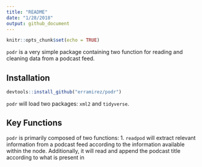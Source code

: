 ```yaml
---
title: "README"
date: "1/28/2018"
output: github_document
---
```


```r
knitr::opts_chunk$set(echo = TRUE)
```

`podr` is a very simple package containing two function for reading and cleaning data from a podcast feed. 

## Installation
```r
devtools::install_github("erramirez/podr")
```

`podr` will load two packages: `xml2` and `tidyverse`.

## Key Functions

`podr` is primarily composed of two functions:
1. `readpod` will extract relevant information from a podcast feed according to the information available within the <item> node. Additionally, it will read and append the podcast title according to what is present in <channel><title>.
2. `cleapod` will read a data frame created with `readpod` and reduce to a tibble with four variables:
  + podtitle: the title of the podcast
  + title: the episdoe title
  + date: the date the episode was published
  + showlength: the duration of the podcast in seconds
`cleanpod` is primarily used to clean up the date and duration information in a podcast feed in order to make it computable. 

## Usage  
Let't say you were really interested in learning how much time you spent listening to your favorite podcat, **Jordan, Jesse Go!**, in 2017. 

First we would use `readpod` to read the podcast feed. 

```r
library(podr)

jjgo <- readpod("http://thornmorris.libsyn.com/rss")

jjgo
```

We can then use `cleanpod` to clean up the podcast data to something usable to answer our question. 

```r
jjgoclean <- cleanpod(jjgo)

jjgoclean
```

Now that we have a cleaned data set that contains all the relevant information we can use a few simple tidy tools. 

```r

jjgoclean %>% 
  filter(date > "2016-12-31" & date < "2018-01-01") %>% 
  second_to_period(sum(showlength))

```


